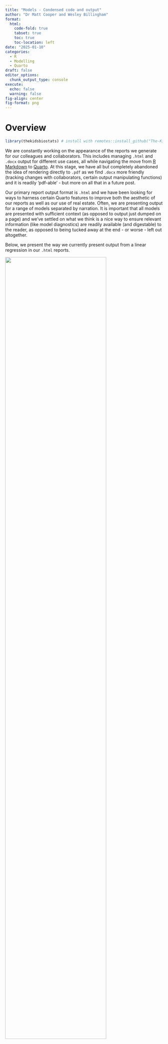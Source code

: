 ```yaml
---
title: "Models - Condensed code and output"
author: "Dr Matt Cooper and Wesley Billingham"
format:
  html:
    code-fold: true
    tabset: true
    toc: true
    toc-location: left
date: "2025-01-10"
categories:
  - R
  - Modelling
  - Quarto
draft: false
editor_options: 
  chunk_output_type: console
execute:
  echo: false
  warning: false 
fig-align: center
fig-format: png
---
```


# Overview

```r
library(thekidsbiostats) # install with remotes::install_github("The-Kids-Biostats/thekidsbiostats")
```

We are constantly working on the appearance of the reports we generate for our colleagues and collaborators. This includes managing `.html` and `.docx` output for different use cases, all while navigating the move from [R Markdown](https://rmarkdown.rstudio.com/) to [Quarto](https://quarto.org/). At this stage, we have all but completely abandoned the idea of rendering directly to `.pdf` as we find `.docx` more friendly (tracking changes with collaborators, certain output manipulating functions) and it is readily 'pdf-able' - but more on all that in a future post.

Our primary report output format is `.html` and we have been looking for ways to harness certain Quarto features to improve both the aesthetic of our reports as well as our use of real estate. Often, we are presenting output for a range of models separated by narration. It is important that all models are presented with sufficient context (as opposed to output just dumped on a page) and we've settled on what we think is a nice way to ensure relevant information (like model diagnostics) are readily available (and digestable) to the reader, as opposed to being tucked away at the end - or worse - left out altogether.

Below, we present the way we currently present output from a linear regression in our `.html` reports.

![](function_output.png){fig-align="center" width="80%"}

# Model Output - Presentation

## Presentation overview

We use a combination of [tabset panels](https://quarto.org/docs/interactive/layout.html#tabset-panel) (implemented with `.panel-tabset`) and [margin content](https://quarto.org/docs/authoring/article-layout.html#margin-content) (implemented with `.column-margin`) to achieve what we think is a nice balance between real estate utilisation and content compartmentalisation.

## Data for the demonstration

To demonstrate, we will use a slightly modified dataset of Birth Weight data (read more with `?MASS::birthwt`) from the `MASS` package (`MASS::birthwt`).

The dataset has 189 observations (rows) and in the code below we just tidy up some variables prior to running the model.

```r
dat_bwt <- MASS::birthwt
dat_bwt <- dat_bwt %>% 
  tibble() %>% 
  mutate(smoke = factor(case_when(smoke == 1 ~ "Yes",
                                  smoke == 0 ~ "No",
                                  T ~ NA_character_)),
         ht = factor(case_when(ht == 1 ~ "Yes",
                               ht == 0 ~ "No",
                               T ~ NA_character_)))
```

We then implement the following linear regression (`lm`) model:

-   **Outcome:** infant birth weight (`bwt`).

-   **Exposure of interest:** maternal smoking status during pregnancy (`smoke`).

-   **Covariates:** maternal age (`age`) and history of hypertension (`ht`).

## Demonstration

### Running the function

We can run our function using the code below:

```r
#| code-fold: false
mod_bwt <- dat_bwt %>% 
  thekids_model(y = "bwt", x = "smoke", formula = "age + ht")
```

In this, we have passed (piped) the data into the first argument, specified the outcome variable in the next argument, the exposure of interest in the next argument, and finally the remainder of the models formula (that is, the covariates we are looking to have in our model).

Alternatively, we could run our model in the 'normal' way and pass it to our output processing function - which is really the workhorse of the above function - and this would look something like the following:

```r
#| code-fold: false
my_model <- lm(bwt ~ smoke + age + ht, data = dat_bwt)
thekids_model_output(my_model, by = "smoke") # still need to specify our exposure of interest
```

The objects defined above (`mod_bwt`, `my_model`) are lists that contain outputs relating to our selected model type.

Now, we see how the output would appear in an `.html` report.

### Function output

::: panel-tabset
## Desc stats

The table below shows summary statistics for all variables in the model by the primary exposure variable (maternal smoking status in pregnancy).

```r
mod_bwt$mod_desc %>% 
  thekids_table(colour = "DarkTeal",
                padding.left = 10, padding.right = 10)
```

The figure below shows the distribution of the primary outcome variable (infant birth weight) by the primary exposure variable (maternal smoking status in pregnancy).

```r
mod_bwt$mod_desc_plot
```

## Model diag

The four panel plot below shows diagnostic plots that can aid in determining if the required assumptions of model are met.

**Based on the below,** the model fit is deemed to be good.

```r
mod_bwt$mod_diag
```

Broadly, what we are looking for (and why) in these plots are:

-   *(top-left)* relatively even bands of points around a flat line at 0 as we move from left to right \| linear relationship check,
-   *(top right)* the points to fall close to the diagonal line \| normal distribution of errors check,
-   *(bottom-right)* the points to funnel close to 0 as we move from left to right with no extreme values in the top right or bottom right corners \| influential observations check, and
-   *(bottom-left)* checking residuals are relatively evenly spread across the range of predictions \| homoscedasticity check.

## Model output

The table below shows the model output for the linear regression model, including the beta coefficient (and 95% confidence interval) and p-value associated with each variable in the model.

```r
mod_bwt$mod_output %>% 
  thekids_table(colour = "DarkTeal",
                padding.left = 10, padding.right = 10)
```

## Model effect

The figure and table below show the predicted value (also known as the estimated marginal mean) for the outcome variable (infant birth weight) for each level of the exposure of interest (here, no maternal smoking in pregnancy or maternal smoking in pregnancy), along with a 95% confidence interval. Note, see table footnote for the values used for the other variables in the model.

```r
mod_bwt$mod %>% 
  ggeffects::predict_response("smoke") %>% 
  plot
```

```r
mod_bwt$mod %>% 
  ggeffects::predict_response("smoke") %>% 
  ggeffects::print_html()
```
:::

::: column-margin
**Summary**

-   There is evidence to suggest that smoking during pregnancy is associated with reduced birth weight.
-   Maternal smoking during pregnancy is associated with a `r round(coef(mod_bwt$mod)[2],2)`g lower birth weight (95% CI: `r round(confint(mod_bwt$mod)[2,1],1)`,`r round(confint(mod_bwt$mod)[2,2],1)`).
:::

The code to generate this can be viewed below:

```r
# ::: panel-tabset
# ## Desc stats
# 
# The table below shows summary statistics for all variables in the model by the primary exposure variable (maternal smoking status in pregnancy).
# 
# ```{r}
# mod_bwt$mod_desc %>% 
#   thekids_table(colour = "DarkTeal",
#                 padding.left = 10, padding.right = 10)
# ```
# 
# The figure below shows the distribution of the primary outcome variable (infant birth weight) by the primary exposure variable (maternal smoking status in pregnancy).
# 
# ```{r fig.height=5, fig.width=5, fig.align='center'}
# mod_bwt$mod_desc_plot
# ```
# 
# ## Model diag
# 
# The four panel plot below shows diagnostic plots that can aid in determining if the required assumptions of model are met.
# 
# **Based on the below,** the model fit is deemed to be good. 
# 
# ```{r fig.height=6, fig.width=6, fig.align='center'}
# mod_bwt$mod_diag
# ```
# 
# Broadly, what we are looking for (and why) in these plots are: 
# 
# + *(top-left)* relatively even bands of points around a flat line at 0 as we move from left to right | linear relationship check, 
# + *(top right)* the points to fall close to the diagonal line | normal distribution of errors check, 
# + *(bottom-right)* the points to funnel close to 0 as we move from left to right with no extreme values in the top right or bottom right corners | influential observations check, and 
# + *(bottom-left)* checking residuals are relatively evenly spread across the range of predictions | homoscedasticity check.
# 
# ## Model output
# 
# The table below shows the model output for the linear regression model, including the beta coefficient (and 95% confidence interval) and p-value associated with each variable in the model.
# 
# ```{r}
# mod_bwt$mod_output %>% 
#   thekids_table(colour = "DarkTeal",
#                 padding.left = 10, padding.right = 10)
# ```
# 
# ## Model effect
# 
# The figure and table below show the predicted value (also known as the estimated marginal mean) for the outcome variable (infant birth weight) for each level of the exposure of interest (here, no maternal smoking in pregnancy or maternal smoking in pregnancy), along with a 95% confidence interval. Note, see table footnote for the values used for the other variables in the model.
# 
# ```{r fig.height=4.5, fig.width=5, fig.align='center'}
# mod_bwt$mod %>% 
#   ggeffects::predict_response("smoke") %>% 
#   plot
# ```
# 
# ```{r}
# mod_bwt$mod %>% 
#   ggeffects::predict_response("smoke") %>% 
#   ggeffects::print_html()
# ```
# :::
# 
# ::: column-margin
# **Summary**
# 
# + There is evidence to suggest that smoking during pregnancy is associated with reduced birth weight.
# + Maternal smoking during pregnancy is associated with a `r round(coef(mod_bwt$mod)[2],2)`g lower birth weight (95% CI: `r round(confint(mod_bwt$mod)[2,1],1)`,`r round(confint(mod_bwt$mod)[2,2],1)`).
# :::
```

::: column-margin
If you copy all this code, you can then select all, and use ctrl+C (or command+c) to uncomment the code.
:::

## Pros and cons

The motivation behind this was really to reduce the length of code in our [Quarto](https://quarto.org/) reports and to reduce the scroll in our rendered `.html` reports, without having to hideaway important information (like diagnostics) in a supplementary report, along with *forcing* (is that too strong?) the reader to engage with the raw data (and it's distribution) a little before just seeing the model output.

We acknowledge this is still a work in progress.

### Pros

-   Concise code and concise report output
-   Maintain ready access to the model and the data (for additional processing, if required)
-   Reduce indecision (ad nauseam) over how to format your model output (which package(s) to use)

### Cons

-   Multiple copies of the dataset are created, which will be problematic with large data
-   Limited functionality as it relates to different (more complex) model types
-   Yet another function to learn and engage with

Our view, again as it speaks to the motivation here, is that we often run these sorts of models - which may not even be our final model - but may be informative on the pathway to specifying the final model. And, along the way, there is a lot value in having all of this output structured and readily available.

## Accessing the function

The above two functions (`thekids_model` and `thekids_model_output`) are now available in our package `thekidsbiostats`, which you can install by running the following code:

```r
#| code-fold: false
remotes::install_github("The-Kids-Biostats/thekidsbiostats")
```

The help documentation (`?thekids_model`) is there to walk you through the relevant arguments.

# Next steps

In line with some of the thoughts in [this previous post](https://the-kids-biostats.github.io/posts/2024-11-19_code_v_functions/code_v_functions.html), we are only in the early stages of turning this code into a truly generic function. We have, for some time, been using modified 'project specific' versions of this function (or a version of this function - often with marginal effect estimates embedded). However, as noted, this wrapper function only currently works with basic linear regression models.

We have plans to add (at least) the following functionalities:

-   The handling of logistic regression, negative binomial regression, and quantile regression models,
-   The handling of multiple models at the same time (for example two models with different sets of covariates),
-   The passing of additional arguments through to the functions used within our functions (e.g., `exp = T`), and
-   Increased (and automated) narration (of the output).

# Closing comments

The `thekids_model` function marks a step forward (at least for us) in streamlining how we present model output, improving both code efficiency and report clarity. By balancing aesthetics with accessibility, we aim to make diagnostic checks and key outputs seamlessly available without overwhelming the reader. While there’s still room to expand the functions functionality, we believe our approach provides a solid foundation to build upon (without overreaching).

We’d love to hear your thoughts or suggestions on how we could refine this function further.

# Acknowledgements

Thanks to Zac Dempsey and Dr Elizabeth McKinnon for providing feedback on and reviewing this post.

## Reproducibility Information

To access the .qmd (Quarto markdown) files as well as any R scripts or data that was used in this post, please visit our GitHub:

<https://github.com/The-Kids-Biostats/The-Kids-Biostats.github.io/tree/main/posts/>

The session information can also be seen below.

```r
sessionInfo()
```
